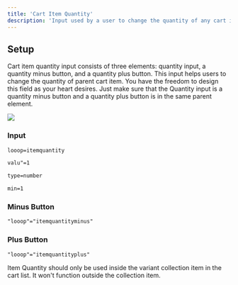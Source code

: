 ```yaml
---
title: 'Cart Item Quantity'
description: 'Input used by a user to change the quantity of any cart item.'
---
```


## Setup
Cart item quantity input consists of three elements: quantity input, a quantity minus button, and a quantity plus button. This input helps users to change the quantity of parent cart item.
You have the freedom to design this field as your heart desires. Just make sure that the Quantity input is a quantity minus button and a quantity plus button is in the same parent element.

<Frame>
<img src="/images/cart-quantity.jpg" />
</Frame>

### Input
```html
looop=itemquantity
```
```html
valu"=1
```
```html
type=number
```
```html
min=1
```

### Minus Button
```html
"looop"="itemquantityminus"
```

### Plus Button
```html
"looop"="itemquantityplus"
```

<Warning>
Item Quantity should only be used inside the variant collection item in the cart list. It won't function outside the collection item.
</Warning>